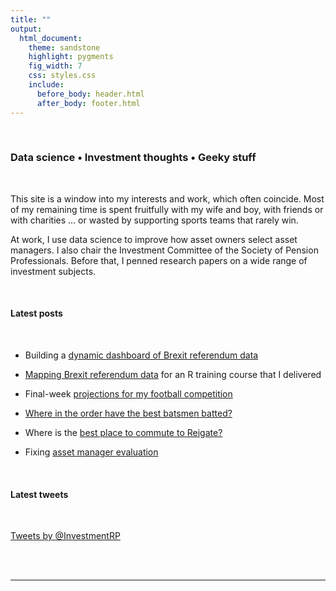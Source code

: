 ```yaml
---
title: ""
output:
  html_document:
    theme: sandstone
    highlight: pygments
    fig_width: 7
    css: styles.css
    include:
      before_body: header.html
      after_body: footer.html
---
```


<p>&nbsp;</p>

### Data science • Investment thoughts • Geeky stuff

<p class="half-line">&nbsp;</p>

This site is a window into my interests and work, which often coincide. Most of my remaining time is spent fruitfully with my wife and boy, with friends or with charities … or wasted by supporting sports teams that rarely win.

At work, I use data science to improve how asset owners select asset managers. I also chair the Investment Committee of the Society of Pension Professionals. Before that, I penned research papers on a wide range of investment subjects.

<p>&nbsp;</p>

#### Latest posts

<p class="half-line">&nbsp;</p>
  
  * Building a <a href="http://www.p0bs.com/BrexitDashboard.html" target="_blank">dynamic dashboard of Brexit referendum data</a>

  * [Mapping Brexit referendum data](packageForThat.html)  for an R training course that I delivered

  * Final-week [projections for my football competition](2016PremPredict3.html) 
  
  * [Where in the order have the best batsmen batted?](Batting.html)
  
  * Where is the [best place to commute to Reigate?](Commute.html)
  
  * Fixing [asset manager evaluation](Performance.html)

<p>&nbsp;</p>

#### Latest tweets

<p class="half-line">&nbsp;</p>

<a class="twitter-timeline" data-dnt="true" href="https://twitter.com/InvestmentRP"
data-chrome="noheader noborders transparent nofooter"
height="800"
data-widget-id="308290928899137536">Tweets by @InvestmentRP</a>
<script>!function(d,s,id){var js,fjs=d.getElementsByTagName(s)[0],p=/^http:/.test(d.location)?'http':'https';if(!d.getElementById(id)){js=d.createElement(s);js.id=id;js.src=p+"://platform.twitter.com/widgets.js";fjs.parentNode.insertBefore(js,fjs);}}(document,"script","twitter-wjs");</script>

<br></br>

---

